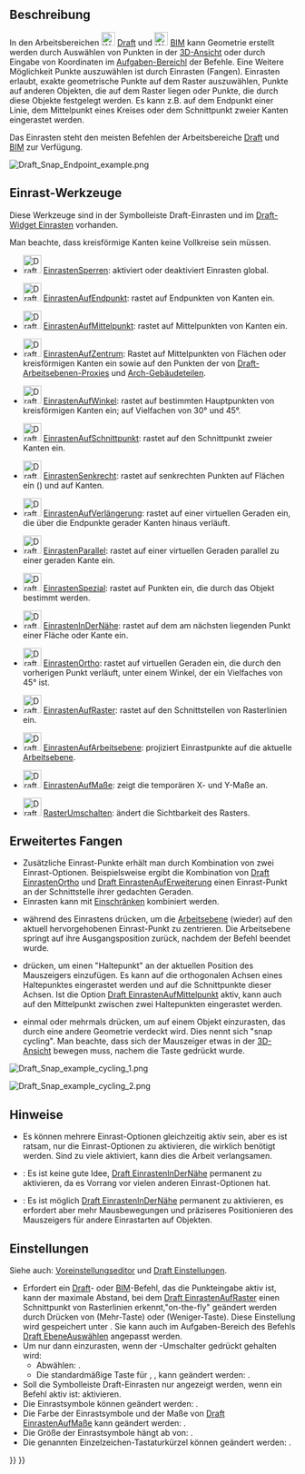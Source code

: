 <languages/>

{{Docnav/de
|[[Draft_snap_widget/de|Widget Einrasten]]
|[[Draft_Constrain/de|Einschränken]]
|[[Draft_Workbench/de|Draft]]
|IconL=
|IconR=
|IconC=Workbench_Draft.svg
}}

{{TOCright}}

<span id="Description"></span>
== Beschreibung ==

In den Arbeitsbereichen [[Image:Workbench_Draft.svg|24px]] [[Draft_Workbench/de|Draft]] und [[Image:Workbench_BIM.svg|24px]] [[BIM_Workbench/de|BIM]] kann Geometrie erstellt werden durch Auswählen von Punkten in der [[3D_view/de|3D-Ansicht]] oder durch Eingabe von Koordinaten im  [[Task_panel/de|Aufgaben-Bereichl]] der Befehle. Eine Weitere Möglichkeit Punkte auszuwählen ist durch Einrasten (Fangen). Einrasten erlaubt, exakte geometrische Punkte auf dem Raster auszuwählen, Punkte auf anderen Objekten, die auf dem Raster liegen oder Punkte, die durch diese Objekte festgelegt werden. Es kann z.B. auf dem Endpunkt einer Linie, dem Mittelpunkt eines Kreises oder dem Schnittpunkt zweier Kanten eingerastet werden.

Das Einrasten steht den meisten Befehlen der Arbeitsbereiche  [[Draft_Workbench/de|Draft]] und [[BIM_Workbench/de|BIM]] zur Verfügung.

[[Image:Draft_Snap_Endpoint_example.png]]
{{Caption|Einrasten auf dem Endpunkt einer Kante}}

<span id="Snap_tools"></span>
==Einrast-Werkzeuge==

Diese Werkzeuge sind in der Symbolleiste Draft-Einrasten und im [[Draft_snap_widget|Draft-Widget Einrasten]] vorhanden.

Man beachte, dass kreisförmige Kanten keine Vollkreise sein müssen.

* [[Image:Draft_Snap_Lock.svg|32px]] [[Draft_Snap_Lock/de|EinrastenSperren]]: aktiviert oder deaktiviert Einrasten global.

* [[Image:Draft_Snap_Endpoint.svg|32px]] [[Draft_Snap_Endpoint/de|EinrastenAufEndpunkt]]: rastet auf Endpunkten von Kanten ein.

* [[Image:Draft_Snap_Midpoint.svg|32px]] [[Draft_Snap_Midpoint/de|EinrastenAufMittelpunkt]]: rastet auf Mittelpunkten von Kanten ein.

* [[Image:Draft_Snap_Center.svg|32px]] [[Draft_Snap_Center/de|EinrastenAufZentrum]]: Rastet auf Mittelpunkten von Flächen oder kreisförmigen Kanten ein sowie auf den Punkten der {{PropertyData/de|Placement}} von [[Draft_WorkingPlaneProxy/de|Draft-Arbeitsebenen-Proxies]] und [[Arch_BuildingPart/de|Arch-Gebäudeteilen]].

* [[Image:Draft_Snap_Angle.svg|32px]] [[Draft_Snap_Angle/de|EinrastenAufWinkel]]: rastet auf bestimmten Hauptpunkten von kreisförmigen Kanten ein; auf Vielfachen von 30° und 45°.

<div class="mw-translate-fuzzy">
* [[Image:Draft_Snap_Intersection.svg|32px]] [[Draft_Snap_Intersection/de|EinrastenAufSchnittpunkt]]: rastet auf den Schnittpunkt zweier Kanten ein.
</div>

* [[Image:Draft_Snap_Perpendicular.svg|32px]] [[Draft_Snap_Perpendicular/de|EinrastenSenkrecht]]: rastet auf senkrechten Punkten auf Flächen ein ({{Version/de|0.21}}) und auf Kanten.

* [[Image:Draft_Snap_Extension.svg|32px]] [[Draft_Snap_Extension/de|EinrastenAufVerlängerung]]: rastet auf einer virtuellen Geraden ein, die über die Endpunkte gerader Kanten hinaus verläuft.

* [[Image:Draft_Snap_Parallel.svg|32px]] [[Draft_Snap_Parallel/de|EinrastenParallel]]: rastet auf einer virtuellen Geraden parallel zu einer geraden Kante ein.

* [[Image:Draft_Snap_Special.svg|32px]] [[Draft_Snap_Special/de|EinrastenSpezial]]: rastet auf Punkten ein, die durch das Objekt bestimmt werden.

* [[Image:Draft_Snap_Near.svg|32px]] [[Draft_Snap_Near/de|EinrastenInDerNähe]]: rastet auf dem am nächsten liegenden Punkt einer Fläche oder Kante ein.

* [[Image:Draft_Snap_Ortho.svg|32px]] [[Draft_Snap_Ortho/de|EinrastenOrtho]]: rastet auf virtuellen Geraden ein, die durch den vorherigen Punkt verläuft, unter einem Winkel, der ein Vielfaches von 45° ist.

* [[Image:Draft_Snap_Grid.svg|32px]] [[Draft_Snap_Grid/de|EinrastenAufRaster]]: rastet auf den Schnittstellen von Rasterlinien ein.

* [[Image:Draft_Snap_WorkingPlane.svg|32px]] [[Draft_Snap_WorkingPlane/de|EinrastenAufArbeitsebene]]: projiziert Einrastpunkte auf die aktuelle [[Draft_SelectPlane/de|Arbeitsebene]].

* [[Image:Draft_Snap_Dimensions.svg|32px]] [[Draft_Snap_Dimensions/de|EinrastenAufMaße]]: zeigt die temporären X- und Y-Maße an.

* [[Image:Draft_ToggleGrid.svg|32px]] [[Draft_ToggleGrid/de|RasterUmschalten]]: ändert die Sichtbarkeit des Rasters.

<span id="Advanced_snapping"></span>
== Erweitertes Fangen ==

* Zusätzliche Einrast-Punkte erhält man durch Kombination von zwei Einrast-Optionen. Beispielsweise ergibt die Kombination von [[Draft_Snap_Ortho/de|Draft EinrastenOrtho]] und [[Draft_Snap_Extension/de|Draft EinrastenAufErweiterung]] einen Einrast-Punkt an der Schnittstelle ihrer gedachten Geraden.
* Einrasten kann mit [[Draft_Constrain/de|Einschränken]] kombiniert werden.
* {{KEY|D}} während des Einrastens drücken, um die [[Draft_Snap_WorkingPlane/de|Arbeitsebene]] (wieder) auf den aktuell hervorgehobenen Einrast-Punkt zu zentrieren. Die Arbeitsebene springt auf ihre Ausgangsposition zurück, nachdem der Befehl beendet wurde. {{Version/de|1.1}}
* {{KEY|Q}} drücken, um einen "Haltepunkt" an der aktuellen Position des Mauszeigers einzufügen. Es kann auf die orthogonalen Achsen eines Haltepunktes eingerastet werden und auf die Schnittpunkte dieser Achsen. Ist die Option [[Draft_Snap_Midpoint/de|Draft EinrastenAufMittelpunkt]] aktiv, kann auch auf den Mittelpunkt zwischen zwei Haltepunkten eingerastet werden.
* {{KEY|`}} einmal oder mehrmals drücken, um auf einem Objekt einzurasten, das durch eine andere Geometrie verdeckt wird. Dies nennt sich "snap cycling". Man beachte, dass sich der Mauszeiger etwas in der [[3D_view|3D-Ansicht]] bewegen muss, nachem die Taste gedrückt wurde.

[[Image:Draft_Snap_example_cycling_1.png]]
{{Caption|Snap-Cycling 1: Das rote Rechteck wurde zuerst erstellt und hat daher die Priorität beim Einrasten. Ohne Snap-Cycling kann man nicht auf dem grünen Rechteck einrasten, wo es vom roten Rechteck überlappt wird.}}

[[Image:Draft_Snap_example_cycling_2.png]]
{{Caption|Snap-Cycling 2: Nach einmaliger Benutzung der Snap-Cycle-Taste erhält das grüne Rechteck die Priorität beim Einrasten. Das Einrasten auf dem Mittelpunkt der überlappten grünen Kante ist jetzt möglich.}}

<span id="Notes"></span>
== Hinweise ==

* Es können mehrere Einrast-Optionen gleichzeitig aktiv sein, aber es ist ratsam, nur die Einrast-Optionen zu aktivieren, die wirklich benötigt werden. Sind zu viele aktiviert, kann dies die Arbeit verlangsamen.
* {{VersionMinus/de|1.0}}: Es ist keine gute Idee, [[Draft_Snap_Near/de|Draft EinrastenInDerNähe]] permanent zu aktivieren, da es Vorrang vor vielen anderen Einrast-Optionen hat.

* {{Version/de|1.1}}: Es ist möglich [[Draft_Snap_Near/de|Draft EinrastenInDerNähe]] permanent zu aktivieren, es erfordert aber mehr Mausbewegungen und präziseres Positionieren des Mauszeigers für andere Einrastarten auf Objekten.

<span id="Preferences"></span>
== Einstellungen ==

Siehe auch: [[Preferences_Editor/de|Voreinstellungseditor]] und [[Draft_Preferences/de|Draft Einstellungen]].

* Erfordert ein [[Draft_Workbench|Draft]]- oder [[BIM_Workbench/de|BIM]]-Befehl, das die Punkteingabe aktiv ist, kann der maximale Abstand, bei dem [[Draft_Snap_Grid/de|Draft EinrastenAufRaster]] einen Schnittpunkt von Rasterlinien erkennt,"on-the-fly" geändert werden durch Drücken von {{KEY|P}} (Mehr-Taste) oder {{KEY|M}} (Weniger-Taste). Diese Einstellung wird gespeichert unter {{MenuCommand|Werkzeuge → Parameter bearbeiten... → BaseApp → Preferences → Mod → Draft → snapRange}}. Sie kann auch im Aufgaben-Bereich des Befehls [[Draft_SelectPlane/de|Draft EbeneAuswählen]] angepasst werden.
* Um nur dann einzurasten, wenn der {{MenuCommand|Einrasten}}-Umschalter gedrückt gehalten wird:
** Abwählen: {{MenuCommand|Bearbeiten → Einstellungen... → Draft → Raster und Einrasten → Immer einrasten (deaktiviert den Einrast-Umschalter)}}.
** Die standardmäßige Taste für {{MenuCommand|Einrasten}}, {{KEY|Ctrl}}, kann geändert werden: {{MenuCommand|Bearbeiten → Einstellungen... → Draft → Raster und Einrasten → Einrast-Umschalter}}.
* Soll die Symbolleiste Draft-Einrasten nur angezeigt werden, wenn ein Befehl aktiv ist: {{MenuCommand|Bearbeiten → Einstellungen... → Draft → Raster und Einrasten →  Die Symbolleiste Draft-Einrasten nur während der Ausführung von Befehlen anzeigen}} aktivieren. {{Version/de|1.0}}
* Die Einrastsymbole können geändert werden: {{MenuCommand|Bearbeiten → Einstellungen... → Draft → Raster und Einrasten → Stil der Einrastsymbole}}.
* Die Farbe der Einrastsymbole und der Maße von [[Draft_Snap_Dimensions/de|Draft EinrastenAufMaße]] kann geändert werden: {{MenuCommand|Bearbeiten → Einstellungen... → Draft → Raster und Einrasten → Farbe der Einrastsymbole}}.
* Die Größe der Einrastsymbole hängt ab von: {{MenuCommand|Bearbeiten → Einstellungen... → Anzeige → 3D-Viewer → Markergröße}}. {{Version/de|1.0}}
* Die genannten Einzelzeichen-Tastaturkürzel können geändert werden: {{MenuCommand|Bearbeiten → Einstellungen... → Draft → Schnittstelle → Befehlsinterne Tastaturkürzel}}.


{{Docnav/de
|[[Draft_snap_widget/de|Widget Einrasten]]
|[[Draft_Constrain/de|Einschränken]]
|[[Draft_Workbench/de|Draft]]
|IconL=
|IconR=
|IconC=Workbench_Draft.svg
}}

{{Draft Tools navi{{#translation:}}}}
{{Userdocnavi{{#translation:}}}}